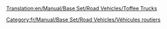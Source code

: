 [[Translation:en/Manual/Base Set/Road Vehicles/Toffee Trucks]]

{{fr/Manual/Base Set/Road Vehicles/Vehicule routier|nom      = Camion de caramel MightyMover
  |img      = en/Manual/Base Set/Road Vehicles/MightyMover toffee.png
  |prix     = 4 798£ (9 596$)
  |vitesse  = 48 km/h (30 mph)
  |annualite= 421£ (842$)
  |design   = 1935
  |vie      = 15
  |capacite = 17 tonnes de caramel
}}
{{fr/Manual/Base Set/Road Vehicles/Vehicule routier|nom      = Camion de caramel Powernaught
  |img      = en/Manual/Base Set/Road Vehicles/Powernaught toffee.png
  |prix     = 6 029£ (12 058$)
  |vitesse  = 88 km/h (55 mph)
  |annualite= 787£ (1 574$)
  |design   = 1977
  |vie      = 15
  |capacite = 19 tonnes de caramel
}}
{{fr/Manual/Base Set/Road Vehicles/Vehicule routier|nom      = Camion de caramel Wizzowow
  |img      = en/Manual/Base Set/Road Vehicles/Wizzowow toffee.png
  |prix     = 6 439£ (12 878$)
  |vitesse  = 112 km/h (70 mph)
  |annualite= 1 125£ (2 250$)
  |design   = 2014
  |vie      = 15
  |capacite = 22 tonnes de caramel
}}

[[Category:fr/Manual/Base Set/Road Vehicles/Véhicules routiers]]